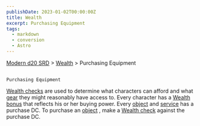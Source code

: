 ```yaml
---
publishDate: 2023-01-02T00:00:00Z
title: Wealth
excerpt: Purchasing Equipment
tags:
  - markdown
  - conversion
  - Astro
---
```


[Modern d20 SRD](/#modernD20) >
[Wealth](modern-d20-srd-wealth-index) > Purchasing Equipment

##

    Purchasing Equipment

[Wealth checks](modern-d20-srd-wealth-wealth-check)
are used to determine what characters can afford and what
[gear](modern-d20-srd-equipment-index)
they might reasonably have access to. Every character has a
[Wealth bonus](modern-d20-srd-wealth-wealth-bonus)
that reflects his or her buying power. Every
[object](modern-d20-srd-equipment-equipment-general)
and
[service](modern-d20-srd-equipment-services)
has a purchase DC. To purchase an
[object](modern-d20-srd-equipment-equipment-general)
, make a
[Wealth check](modern-d20-srd-wealth-wealth-check)
against the purchase DC.
